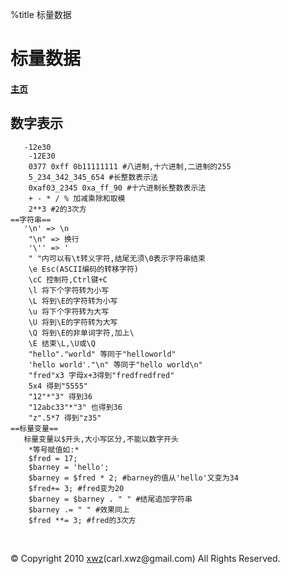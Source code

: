 %title 标量数据
=标量数据=
====[[../index.html|主页]]====
==数字表示==
    -12e30<br />
    -12E30<br />
    0377 0xff 0b11111111 #八进制,十六进制,二进制的255<br />
    5_234_342_345_654 #长整数表示法<br />
    0xaf03_2345 0xa_ff_90 #十六进制长整数表示法<br />
    + - * / % 加减乘除和取模<br />
    2**3 #2的3次方<br />
==字符串==
    '\n' => \n<br />
    "\n" => 换行<br />
    '\'' => '<br />
    " "内可以有\t转义字符,结尾无须\0表示字符串结束<br />
    \e Esc(ASCII编码的转移字符)<br />
    \cC 控制符,Ctrl键+C<br />
    \l 将下个字符转为小写<br />
    \L 将到\E的字符转为小写<br />
    \u 将下个字符转为大写<br />
    \U 将到\E的字符转为大写<br />
    \Q 将到\E的非单词字符,加上\<br />
    \E 结束\L,\U或\Q<br />
    "hello"."world" 等同于"helloworld"<br />
    'hello world'."\n" 等同于"hello world\n"<br />
    "fred"x3 字母x+3得到"fredfredfred"<br />
    5x4 得到"5555"<br />
    "12"*"3" 得到36<br />
    "12abc33"*"3" 也得到36<br />
    "z".5*7 得到"z35"<br />
==标量变量==
    标量变量以$开头,大小写区分,不能以数字开头<br />
    *等号赋值如:*<br />
    $fred = 17;<br />
	$barney = 'hello';<br />
	$barney = $fred * 2; #barney的值从'hello'又变为34<br />
	$fred+= 3; #fred变为20<br />
	$barney = $barney . " " #结尾追加字符串<br />
	$barney .= " " #效果同上<br />
	$fred **= 3; #fred的3次方<br />

	
© Copyright 2010 [http://xuwenzhang.org xwz](carl.xwz@gmail.com) All Rights Reserved.


